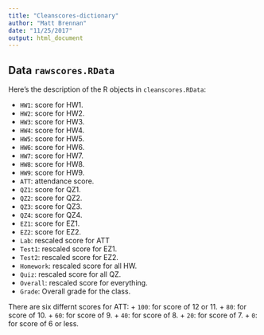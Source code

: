 ```yaml
---
title: "Cleanscores-dictionary"
author: "Matt Brennan"
date: "11/25/2017"
output: html_document
---
```



## Data `rawscores.RData`

Here's the description of the R objects in `cleanscores.RData`:

- `HW1`: score for HW1.
- `HW2`: score for HW2.
- `HW3`: score for HW3.
- `HW4`: score for HW4.
- `HW5`: score for HW5.
- `HW6`: score for HW6.
- `HW7`: score for HW7.
- `HW8`: score for HW8.
- `HW9`: score for HW9.
- `ATT`: attendance score.
- `QZ1`: score for QZ1.
- `QZ2`: score for QZ2.
- `QZ3`: score for QZ3.
- `QZ4`: score for QZ4.
- `EZ1`: score for EZ1.
- `EZ2`: score for EZ2.
- `Lab`: rescaled score for ATT
- `Test1`: rescaled score for EZ1.
- `Test2`: rescaled score for EZ2.
- `Homework`: rescaled score for all HW.
- `Quiz`: rescaled score for all QZ.
- `Overall`: rescaled score for everything.
- `Grade`: Overall grade for the class.

There are six differnt scores for ATT:
+ `100`: for score of 12 or 11.
+ `80`: for score of 10.
+ `60`: for score of 9.
+ `40`: for score of 8.
+ `20`: for score of 7.
+ `0`: for score of 6 or less.

